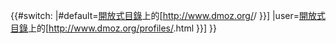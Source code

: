 {{#switch: {{{3|}}}
|#default=[[開放式目錄]]上的[http://www.dmoz.org/{{{1}}}/ {{{2|{{PAGENAME}}}}}]
|user=[[開放式目錄]]上的[http://www.dmoz.org/profiles/{{{1}}}.html {{{2|{{PAGENAME}}}}}]
}}<noinclude>{{Documentation}}</noinclude>